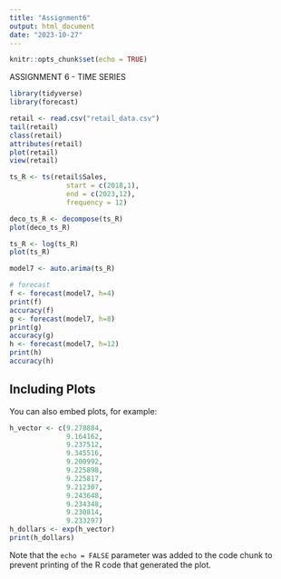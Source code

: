---
title: "Assignment6"
output: html_document
date: "2023-10-27"
---

```{r setup, include=FALSE}
knitr::opts_chunk$set(echo = TRUE)
```

ASSIGNMENT 6 - TIME SERIES

```{r}
library(tidyverse)
library(forecast)

retail <- read.csv("retail_data.csv")
tail(retail)
class(retail)
attributes(retail)
plot(retail)
view(retail)

ts_R <- ts(retail$Sales,
              start = c(2018,1),
              end = c(2023,12),
              frequency = 12)

deco_ts_R <- decompose(ts_R)
plot(deco_ts_R)

ts_R <- log(ts_R)
plot(ts_R)

model7 <- auto.arima(ts_R)

# forecast
f <- forecast(model7, h=4)
print(f)
accuracy(f)
g <- forecast(model7, h=8)
print(g)
accuracy(g)
h <- forecast(model7, h=12)
print(h)
accuracy(h)


```

## Including Plots

You can also embed plots, for example:

```{r pressure, echo=FALSE}
h_vector <- c(9.278884,
              9.164162,
              9.237512,
              9.345516,
              9.200992,
              9.225898,
              9.225817,
              9.212307,
              9.243648,
              9.234348,
              9.230814,
              9.233297)
h_dollars <- exp(h_vector)
print(h_dollars)

```

Note that the `echo = FALSE` parameter was added to the code chunk to prevent printing of the R code that generated the plot.
